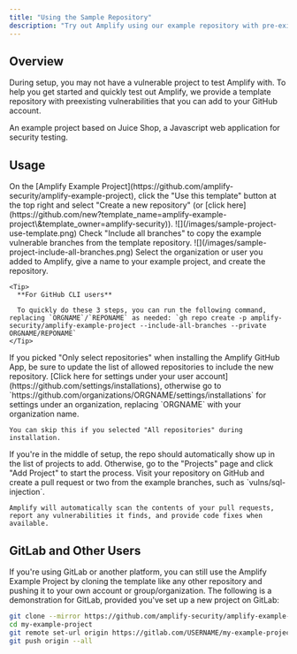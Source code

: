 ```yaml
---
title: "Using the Sample Repository"
description: "Try out Amplify using our example repository with pre-existing vulnerabilities."
---
```



## Overview

During setup, you may not have a vulnerable project to test Amplify with. To help you get started
and quickly test out Amplify, we provide a template repository with preexisting vulnerabilities that
you can add to your GitHub account.

<Card title="Amplify's Example Project" icon="paste" href="https://github.com/amplify-security/amplify-example-project" horizontal>
  An example project based on Juice Shop, a Javascript web application for security testing.
</Card>

## Usage

<Steps titleSize="h3">
  <Step title="Launch the template">
    On the [Amplify Example Project](https://github.com/amplify-security/amplify-example-project), click the "Use this template" button at the top right and select "Create a new repository" (or [click here](https://github.com/new?template_name=amplify-example-project\&template_owner=amplify-security)).
    ![](/images/sample-project-use-template.png)
  </Step>

  <Step title="Include all branches">
    Check "Include all branches" to copy the example vulnerable branches from the template repository.
    ![](/images/sample-project-include-all-branches.png)
  </Step>

  <Step title="Create your repository">
    Select the organization or user you added to Amplify, give a name to your example project, and create the repository.

    <Tip>
      **For GitHub CLI users**

      To quickly do these 3 steps, you can run the following command, replacing `ORGNAME`/`REPONAME` as needed: `gh repo create -p amplify-security/amplify-example-project --include-all-branches --private ORGNAME/REPONAME`
    </Tip>
  </Step>

  <Step title="Ensure Amplify can access your repository">
    If you picked "Only select repositories" when installing the Amplify GitHub App, be sure to update the list of allowed repositories to include the new repository. [Click here for settings under your user account](https://github.com/settings/installations), otherwise go to `https://github.com/organizations/ORGNAME/settings/installations` for settings under an organization, replacing `ORGNAME` with your organization name.

    You can skip this if you selected "All repositories" during installation.
  </Step>

  <Step title="Add your repository to Amplify">
    If you're in the middle of setup, the repo should automatically show up in the list of projects to add.
    Otherwise, go to the "Projects" page and click "Add Project" to start the process.
  </Step>

  <Step title="Open a pull request">
    Visit your repository on GitHub and create a pull request or two from the example branches, such as `vulns/sql-injection`.

    Amplify will automatically scan the contents of your pull requests, report any vulnerabilities it finds, and provide code fixes when available.
  </Step>
</Steps>

## GitLab and Other Users

If you're using GitLab or another platform, you can still use the Amplify Example Project by cloning the template like any other repository and pushing it to your own account or group/organization. The following is a demonstration for GitLab, provided you've set up a new project on GitLab:

```bash
git clone --mirror https://github.com/amplify-security/amplify-example-project.git my-example-project
cd my-example-project
git remote set-url origin https://gitlab.com/USERNAME/my-example-project.git
git push origin --all
```